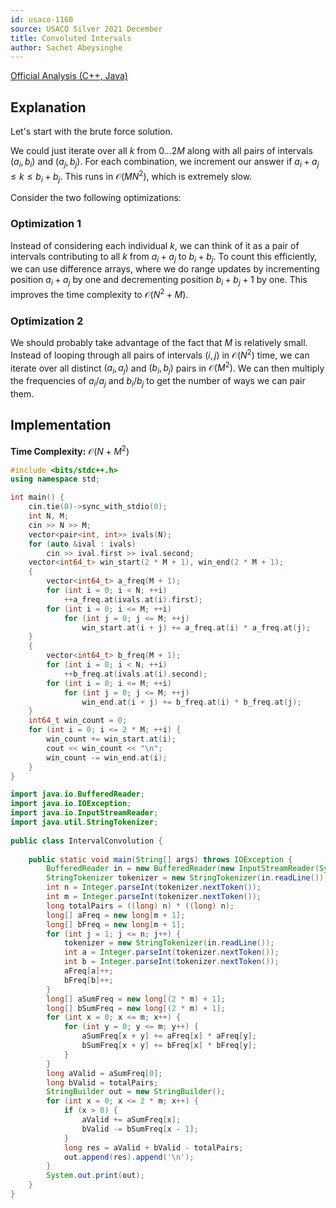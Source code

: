 ```yaml
---
id: usaco-1160
source: USACO Silver 2021 December
title: Convoluted Intervals
author: Sachet Abeysinghe
---
```


[Official Analysis (C++, Java)](https://usaco.org/current/data/sol_prob3_silver_dec21.html)

## Explanation

Let's start with the brute force solution.

We could just iterate over all $k$ from $0…2M$ along with all pairs of intervals $(a_i, b_i)$ and $(a_j, b_j)$.
For each combination, we increment our answer if $a_i + a_j \le k \le b_i + b_j$.
This runs in $\mathcal{O}(MN^{2})$, which is extremely slow.

Consider the two following optimizations:

### Optimization 1

Instead of considering each individual $k$, we can think of it as a pair of intervals contributing to all $k$ from $a_i + a_j$ to $b_i + b_j$.
To count this efficiently, we can use difference arrays, where we do range updates by incrementing position $a_i + a_j$ by one and decrementing position $b_i + b_j + 1$ by one.
This improves the time complexity to $\mathcal{O}(N^{2}+M)$.

### Optimization 2

We should probably take advantage of the fact that $M$ is relatively small.
Instead of looping through all pairs of intervals $(i, j)$ in $\mathcal{O}(N^2)$ time, we can iterate over all distinct $(a_i, a_j)$ and $(b_i, b_j)$ pairs in $\mathcal{O}(M^2)$.
We can then multiply the frequencies of $a_i$/$a_j$ and $b_i$/$b_j$ to get the number of ways we can pair them.

## Implementation

**Time Complexity:** $\mathcal{O}(N+M^{2})$

<LanguageSection>
<CPPSection>

```cpp
#include <bits/stdc++.h>
using namespace std;

int main() {
	cin.tie(0)->sync_with_stdio(0);
	int N, M;
	cin >> N >> M;
	vector<pair<int, int>> ivals(N);
	for (auto &ival : ivals)
		cin >> ival.first >> ival.second;
	vector<int64_t> win_start(2 * M + 1), win_end(2 * M + 1);
	{
		vector<int64_t> a_freq(M + 1);
		for (int i = 0; i < N; ++i)
			++a_freq.at(ivals.at(i).first);
		for (int i = 0; i <= M; ++i)
			for (int j = 0; j <= M; ++j)
				win_start.at(i + j) += a_freq.at(i) * a_freq.at(j);
	}
	{
		vector<int64_t> b_freq(M + 1);
		for (int i = 0; i < N; ++i)
			++b_freq.at(ivals.at(i).second);
		for (int i = 0; i <= M; ++i)
			for (int j = 0; j <= M; ++j)
				win_end.at(i + j) += b_freq.at(i) * b_freq.at(j);
	}
	int64_t win_count = 0;
	for (int i = 0; i <= 2 * M; ++i) {
		win_count += win_start.at(i);
		cout << win_count << "\n";
		win_count -= win_end.at(i);
	}
}
```

</CPPSection>

<JavaSection>

```java
import java.io.BufferedReader;
import java.io.IOException;
import java.io.InputStreamReader;
import java.util.StringTokenizer;
 
public class IntervalConvolution {
 
    public static void main(String[] args) throws IOException {
        BufferedReader in = new BufferedReader(new InputStreamReader(System.in));
        StringTokenizer tokenizer = new StringTokenizer(in.readLine());
        int n = Integer.parseInt(tokenizer.nextToken());
        int m = Integer.parseInt(tokenizer.nextToken());
        long totalPairs = ((long) n) * ((long) n);
        long[] aFreq = new long[m + 1];
        long[] bFreq = new long[m + 1];
        for (int j = 1; j <= n; j++) {
            tokenizer = new StringTokenizer(in.readLine());
            int a = Integer.parseInt(tokenizer.nextToken());
            int b = Integer.parseInt(tokenizer.nextToken());
            aFreq[a]++;
            bFreq[b]++;
        }
        long[] aSumFreq = new long[(2 * m) + 1];
        long[] bSumFreq = new long[(2 * m) + 1];
        for (int x = 0; x <= m; x++) {
            for (int y = 0; y <= m; y++) {
                aSumFreq[x + y] += aFreq[x] * aFreq[y];
                bSumFreq[x + y] += bFreq[x] * bFreq[y];
            }
        }
        long aValid = aSumFreq[0];
        long bValid = totalPairs;
        StringBuilder out = new StringBuilder();
        for (int x = 0; x <= 2 * m; x++) {
            if (x > 0) {
                aValid += aSumFreq[x];
                bValid -= bSumFreq[x - 1];
            }
            long res = aValid + bValid - totalPairs;
            out.append(res).append('\n');
        }
        System.out.print(out);
    }
}
```

</JavaSection>

</LanguageSection>
